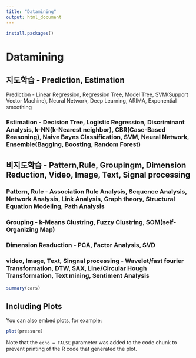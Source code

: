 ```yaml
---
title: "Datamining"
output: html_document
---
```


```r
install.packages()
```

# Datamining 

## 지도학습 - Prediction, Estimation  

Prediction - Linear Regression, Regression Tree, Model Tree, SVM(Support Vector Machine), Neural Network, Deep Learning, ARIMA, Exponential smoothing

### Estimation - Decision Tree, Logistic Regression, Discriminant Analysis, k-NN(k-Nearest neighbor), CBR(Case-Based Reasoning), Naive Bayes Classification, SVM, Neural Network, Ensemble(Bagging, Boosting, Random Forest)

## 비지도학습 - Pattern,Rule, Groupingm, Dimension Reduction, Video, Image, Text, Signal processing 

### Pattern, Rule - Association Rule Analysis, Sequence Analysis, Network Analysis, Link Analysis, Graph theory, Structural Equation Modeling, Path Analysis 

### Grouping - k-Means Clustring, Fuzzy Clustring, SOM(self-Organizing Map)

### Dimension Resduction - PCA, Factor Analysis, SVD 

### video, Image, Text, Singnal processing - Wavelet/fast fourier Transformation, DTW, SAX, Line/Circular Hough Transformation, Text mining, Sentiment Analysis  
 
```r
summary(cars)
```

## Including Plots

You can also embed plots, for example:

```r
plot(pressure)
```

Note that the `echo = FALSE` parameter was added to the code chunk to prevent printing of the R code that generated the plot.
